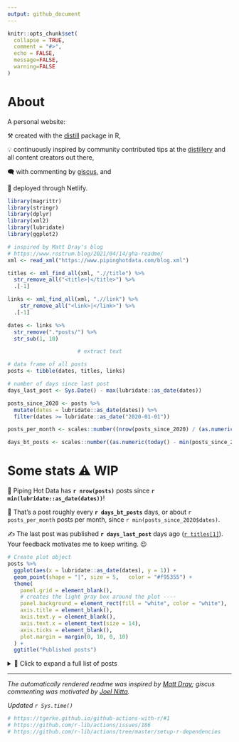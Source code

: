 ```yaml
---
output: github_document
---
```



<!-- README.md is generated from README.Rmd. Please edit that file -->

```r
knitr::opts_chunk$set(
  collapse = TRUE,
  comment = "#>",
  echo = FALSE,
  message=FALSE, 
  warning=FALSE
)
```

# About

A personal website:

⚒️ created with the [distill](https://rstudio.github.io/distill/) package in R,

💡 continuously inspired by community contributed tips at the [distillery](https://jhelvy.github.io/distillery/) and all content creators out there,

🗨️ with commenting by [giscus](https://giscus.app/), and

🚀 deployed through Netlify.


```r
library(magrittr)
library(stringr)
library(dplyr)
library(xml2)
library(lubridate)
library(ggplot2)
```

```r
# inspired by Matt Dray's blog 
# https://www.rostrum.blog/2021/04/14/gha-readme/
xml <- read_xml("https://www.pipinghotdata.com/blog.xml")

titles <- xml_find_all(xml, ".//title") %>% 
  str_remove_all("<title>|</title>") %>% 
  .[-1]

links <- xml_find_all(xml, ".//link") %>% 
    str_remove_all("<link>|</link>") %>% 
  .[-1]

dates <- links %>% 
  str_remove(".*posts/") %>% 
  str_sub(1, 10)

                      # extract text

# data frame of all posts
posts <- tibble(dates, titles, links)

# number of days since last post
days_last_post <- Sys.Date() - max(lubridate::as_date(dates))

posts_since_2020 <- posts %>% 
  mutate(dates = lubridate::as_date(dates)) %>% 
  filter(dates >= lubridate::as_date("2020-01-01"))

posts_per_month <- scales::number((nrow(posts_since_2020) / (as.numeric(today() - min(posts_since_2020$dates)))) * 30, 0.1)

days_bt_posts <- scales::number((as.numeric(today() - min(posts_since_2020$dates))) / nrow(posts), 1)

```




# Some stats ⚠️ WIP

🎉 Piping Hot Data has **`r nrow(posts)`** posts since **`r min(lubridate::as_date(dates))`**!

📅 That's a post roughly every **`r days_bt_posts`** days, or about `r posts_per_month` posts per month, since `r min(posts_since_2020$dates)`.


✍️ The last post was published **`r days_last_post`** days ago ([`r titles[1]`](`r links[1]`)). Your feedback motivates me to keep writing. 😉

```r
# Create plot object
posts %>%
  ggplot(aes(x = lubridate::as_date(dates), y = 1)) +
  geom_point(shape = "|", size = 5,   color = "#f95355") + 
  theme(
    panel.grid = element_blank(),
    # creates the light gray box around the plot ----
    panel.background = element_rect(fill = "white", color = "white"),
    axis.title = element_blank(),
    axis.text.y = element_blank(),
    axis.text.x = element_text(size = 14),
    axis.ticks = element_blank(),
    plot.margin = margin(0, 10, 0, 10)
  ) +
  ggtitle("Published posts")
```



<details><summary>📂 Click to expand a full list of posts</summary>

```r
posts %>%
  transmute(
    Date = dates, 
    Title = paste0("[", titles, "](", links, ")")
  ) %>% 
  knitr::kable()
```
</details>

---

_The automatically rendered readme was inspired by [Matt Dray](https://www.rostrum.blog/2021/04/14/gha-readme/); giscus commenting
was motivated by [Joel Nitta](https://www.joelnitta.com/posts/2021-11-24_using-giscus/)._


_Updated `r Sys.time()`_


```r
# https://tgerke.github.io/github-actions-with-r/#1
# https://github.com/r-lib/actions/issues/186
# https://github.com/r-lib/actions/tree/master/setup-r-dependencies
```

